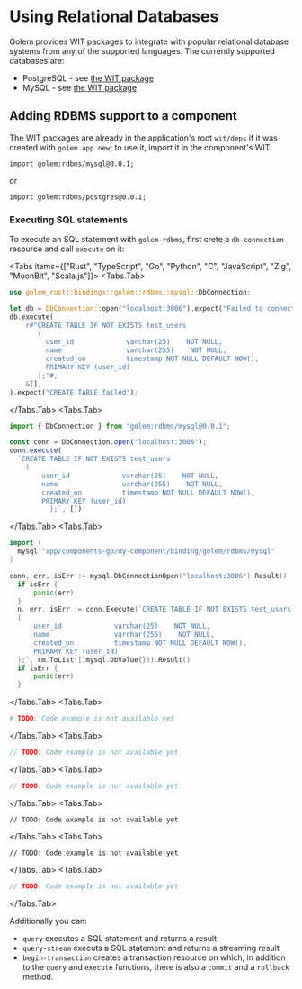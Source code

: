 
# Using Relational Databases

Golem provides WIT packages to integrate with popular relational database systems from any of the supported languages.
The currently supported databases are:

- PostgreSQL - see [the WIT package](https://github.com/golemcloud/golem-rdbms/blob/main/wit/postgres.wit)
- MySQL - see [the WIT package](https://github.com/golemcloud/golem-rdbms/blob/main/wit/mysql.wit)

## Adding RDBMS support to a component

The WIT packages are already in the application's root `wit/deps` if it was created with `golem app new`; to use it, import it in the component's WIT:

```wit
import golem:rdbms/mysql@0.0.1;
```

or

```wit
import golem:rdbms/postgres@0.0.1;
```

### Executing SQL statements

To execute an SQL statement with `golem-rdbms`, first crete a `db-connection` resource and call `execute` on it:


<Tabs items={["Rust", "TypeScript", "Go", "Python", "C", "JavaScript", "Zig", "MoonBit", "Scala.js"]}>
  <Tabs.Tab>
```rust
use golem_rust::bindings::golem::rdbms::mysql::DbConnection;

let db = DbConnection::open("localhost:3006").expect("Failed to connect to the database");
db.execute(
    r#"CREATE TABLE IF NOT EXISTS test_users
       (
         user_id             varchar(25)    NOT NULL,
         name                varchar(255)    NOT NULL,
         created_on          timestamp NOT NULL DEFAULT NOW(),
         PRIMARY KEY (user_id)
       );"#,
    &[],
).expect("CREATE TABLE failed");
```
  </Tabs.Tab>
  <Tabs.Tab>
  ```typescript
  import { DbConnection } from "golem:rdbms/mysql@0.0.1";

  const conn = DbConnection.open("localhost:3006");
  conn.execute(
    `CREATE TABLE IF NOT EXISTS test_users
      (
          user_id             varchar(25)    NOT NULL,
          name                varchar(255)    NOT NULL,
          created_on          timestamp NOT NULL DEFAULT NOW(),
          PRIMARY KEY (user_id)
            );`, [])
  ```
  </Tabs.Tab>
  <Tabs.Tab>
  ```go
  import (
  	mysql "app/components-go/my-component/binding/golem/rdbms/mysql"
  )

  conn, err, isErr := mysql.DbConnectionOpen("localhost:3006").Result()
	if isErr {
		panic(err)
	}
	n, err, isErr := conn.Execute(`CREATE TABLE IF NOT EXISTS test_users
    (
        user_id             varchar(25)    NOT NULL,
        name                varchar(255)    NOT NULL,
        created_on          timestamp NOT NULL DEFAULT NOW(),
        PRIMARY KEY (user_id)
    );`, cm.ToList([]mysql.DbValue{})).Result()
	if isErr {
		panic(err)
	}
  ```
  </Tabs.Tab>
  <Tabs.Tab>
  ```python
  # TODO: Code example is not available yet
  ```
  </Tabs.Tab>
  <Tabs.Tab>
  ```c
  // TODO: Code example is not available yet
  ```
  </Tabs.Tab>
  <Tabs.Tab>
  ```javascript
  // TODO: Code example is not available yet
  ```
  </Tabs.Tab>
  <Tabs.Tab>
  ```zig
  // TODO: Code example is not available yet
  ```
  </Tabs.Tab>
  <Tabs.Tab>
  ```moonbit
  // TODO: Code example is not available yet
  ```
  </Tabs.Tab>
  <Tabs.Tab>
  ```scala.js
  // TODO: Code example is not available yet
  ```
  </Tabs.Tab>
</Tabs>

Additionally you can:

- `query` executes a SQL statement and returns a result
- `query-stream` executs a SQL statement and returns a streaming result
- `begin-transaction` creates a transaction resource on which, in addition to the `query` and `execute` functions, there is also a `commit` and a `rollback` method.
